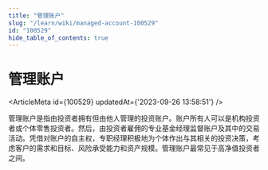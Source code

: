 ```yaml
---
title: "管理账户"
slug: "/learn/wiki/managed-account-100529"
id: "100529"
hide_table_of_contents: true
---
```



# 管理账户

<ArticleMeta id={100529} updatedAt={'2023-09-26 13:58:51'} />
<div className='border-solid border-b border-t-0 my-4 border-[var(--ifm-color-gray-300)]' />

管理账户是指由投资者拥有但由他人管理的投资账户。账户所有人可以是机构投资者或个体零售投资者。然后，由投资者雇佣的专业基金经理监督账户及其中的交易活动。凭借对账户的自主权，专职经理积极地为个体作出与其相关的投资决策，考虑客户的需求和目标、风险承受能力和资产规模。管理账户最常见于高净值投资者之间。
